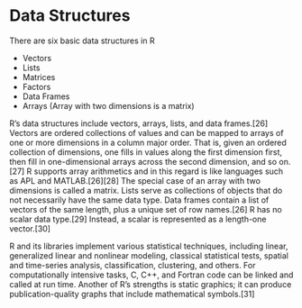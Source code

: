 # Data Structures

There are six basic data structures in R

- Vectors
- Lists
- Matrices
- Factors
- Data Frames
- Arrays (Array with two dimensions is a matrix)

R's data structures include vectors, arrays, lists, and data frames.[26] Vectors are ordered collections of values and can be mapped to arrays of one or more dimensions in a column major order. That is, given an ordered collection of dimensions, one fills in values along the first dimension first, then fill in one-dimensional arrays across the second dimension, and so on.[27] R supports array arithmetics and in this regard is like languages such as APL and MATLAB.[26][28] The special case of an array with two dimensions is called a matrix. Lists serve as collections of objects that do not necessarily have the same data type. Data frames contain a list of vectors of the same length, plus a unique set of row names.[26] R has no scalar data type.[29] Instead, a scalar is represented as a length-one vector.[30]

R and its libraries implement various statistical techniques, including linear, generalized linear and nonlinear modeling, classical statistical tests, spatial and time-series analysis, classification, clustering, and others. For computationally intensive tasks, C, C++, and Fortran code can be linked and called at run time. Another of R's strengths is static graphics; it can produce publication-quality graphs that include mathematical symbols.[31]